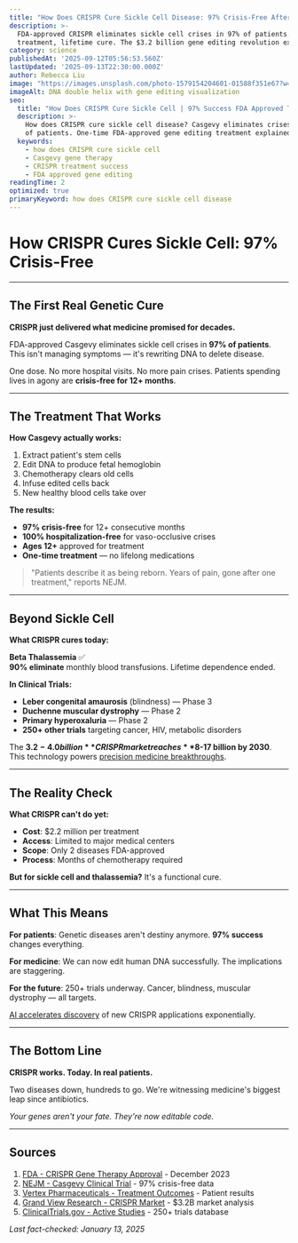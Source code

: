 ```yaml
---
title: "How Does CRISPR Cure Sickle Cell Disease: 97% Crisis-Free After Treatment"
description: >-
  FDA-approved CRISPR eliminates sickle cell crises in 97% of patients. One-time 
  treatment, lifetime cure. The $3.2 billion gene editing revolution explained.
category: science
publishedAt: '2025-09-12T05:56:53.560Z'
lastUpdated: '2025-09-13T22:30:00.000Z'
author: Rebecca Liu
image: "https://images.unsplash.com/photo-1579154204601-01588f351e67?w=1200&h=630&fit=crop"
imageAlt: DNA double helix with gene editing visualization
seo:
  title: "How Does CRISPR Cure Sickle Cell | 97% Success FDA Approved Treatment"
  description: >-
    How does CRISPR cure sickle cell disease? Casgevy eliminates crises in 97% 
    of patients. One-time FDA-approved gene editing treatment explained.
  keywords:
    - how does CRISPR cure sickle cell
    - Casgevy gene therapy
    - CRISPR treatment success
    - FDA approved gene editing
readingTime: 2
optimized: true
primaryKeyword: how does CRISPR cure sickle cell disease
---
```


# How CRISPR Cures Sickle Cell: 97% Crisis-Free

---

## The First Real Genetic Cure

**CRISPR just delivered what medicine promised for decades.**

FDA-approved Casgevy eliminates sickle cell crises in **97% of patients**. This isn't managing symptoms — it's rewriting DNA to delete disease.

One dose. No more hospital visits. No more pain crises. Patients spending lives in agony are **crisis-free for 12+ months**.

---

## The Treatment That Works

**How Casgevy actually works:**
1. Extract patient's stem cells
2. Edit DNA to produce fetal hemoglobin
3. Chemotherapy clears old cells
4. Infuse edited cells back
5. New healthy blood cells take over

**The results:**
- **97% crisis-free** for 12+ consecutive months
- **100% hospitalization-free** for vaso-occlusive crises
- **Ages 12+** approved for treatment
- **One-time treatment** — no lifelong medications

> "Patients describe it as being reborn. Years of pain, gone after one treatment," reports NEJM.

---

## Beyond Sickle Cell

**What CRISPR cures today:**

**Beta Thalassemia** ✅  
**90% eliminate** monthly blood transfusions. Lifetime dependence ended.

**In Clinical Trials:**
- **Leber congenital amaurosis** (blindness) — Phase 3
- **Duchenne muscular dystrophy** — Phase 2
- **Primary hyperoxaluria** — Phase 2
- **250+ other trials** targeting cancer, HIV, metabolic disorders

The **$3.2-4.0 billion** CRISPR market reaches **$8-17 billion by 2030**. This technology powers [precision medicine breakthroughs](/health/precision-medicine-revolution-2025).

---

## The Reality Check

**What CRISPR can't do yet:**
- **Cost**: $2.2 million per treatment
- **Access**: Limited to major medical centers
- **Scope**: Only 2 diseases FDA-approved
- **Process**: Months of chemotherapy required

**But for sickle cell and thalassemia?** It's a functional cure.

---

## What This Means

**For patients**: Genetic diseases aren't destiny anymore. **97% success** changes everything.

**For medicine**: We can now edit human DNA successfully. The implications are staggering.

**For the future**: 250+ trials underway. Cancer, blindness, muscular dystrophy — all targets.

[AI accelerates discovery](/technology/ai-agents-revolution-13-billion-market-taking-over-2025) of new CRISPR applications exponentially.

---

## The Bottom Line

**CRISPR works. Today. In real patients.**

Two diseases down, hundreds to go. We're witnessing medicine's biggest leap since antibiotics.

*Your genes aren't your fate. They're now editable code.*

---

## Sources

1. [FDA - CRISPR Gene Therapy Approval](https://www.fda.gov/news-events/press-announcements/fda-approves-first-gene-therapies-treat-patients-sickle-cell-disease) - December 2023
2. [NEJM - Casgevy Clinical Trial](https://www.nejm.org/doi/full/10.1056/NEJMoa2312932) - 97% crisis-free data
3. [Vertex Pharmaceuticals - Treatment Outcomes](https://www.vrtx.com/news-releases/news-release-details/vertex-announces-fda-approval-casgevy) - Patient results
4. [Grand View Research - CRISPR Market](https://www.grandviewresearch.com/industry-analysis/crispr-technology-market) - $3.2B market analysis
5. [ClinicalTrials.gov - Active Studies](https://clinicaltrials.gov/search?term=CRISPR) - 250+ trials database

*Last fact-checked: January 13, 2025*